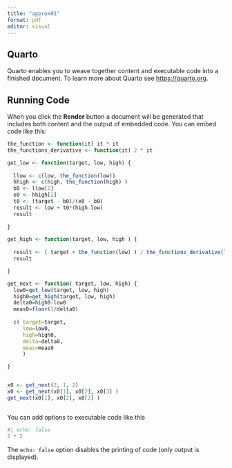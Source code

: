 ```yaml
---
title: "approx01"
format: pdf
editor: visual
---
```


## Quarto

Quarto enables you to weave together content and executable code into a finished document. To learn more about Quarto see <https://quarto.org>.

## Running Code

When you click the **Render** button a document will be generated that includes both content and the output of embedded code. You can embed code like this:

```r


the_function <- function(it) it * it
the_functions_derivative <- function(it) 2 * it

get_low <- function(target, low, high) {
  
  llow <- c(low, the_function(low))
  hhigh <- c(high, the_function(high) )
  b0 <- llow[2]
  e0 <- hhigh[2]
  t0 <- (target - b0)/(e0 - b0)
  result <- low + t0*(high-low)
  result
  
}

get_high <- function(target, low, high ) {
  
  result <- ( target + the_function(low) ) / the_functions_derivative(low)
  result

}

get_next <- function( target, low, high) {
  low0=get_low(target, low, high)
  high0=get_high(target, low, high)
  delta0=high0-low0
  meas0=floor(1/delta0)
  
  c( target=target, 
     low=low0,
     high=high0,
     delta=delta0,
     meas=meas0
     )

}


x0 <- get_next(2, 1, 2)
x0 <- get_next(x0[1], x0[2], x0[3] )
get_next(x0[1], x0[2], x0[3] )



```

You can add options to executable code like this

```r
#| echo: false
2 * 2
```

The `echo: false` option disables the printing of code (only output is displayed).
